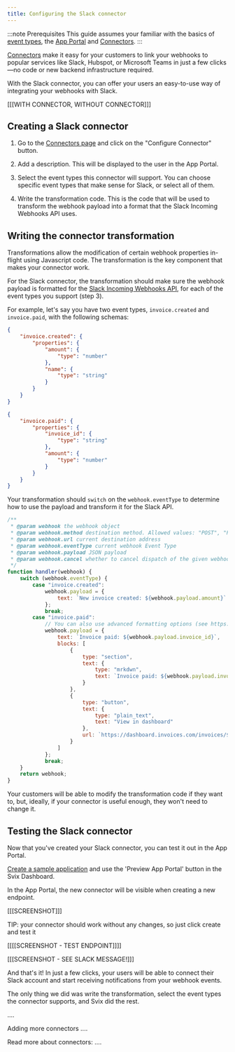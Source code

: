 ```yaml
---
title: Configuring the Slack connector
---
```


:::note Prerequisites
This guide assumes your familiar with the basics of [event types](../event-types), the [App Portal](../app-portal) and [Connectors](../connectors).
:::

[Connectors](https://docs.svix.com/connectors) make it easy for your customers to link your webhooks to popular services like Slack, Hubspot, or Microsoft Teams in just a few clicks—no code or new backend infrastructure required.

With the Slack connector, you can offer your users an easy-to-use way of integrating your webhooks with Slack.

[[[WITH CONNECTOR, WITHOUT CONNECTOR]]]


## Creating a Slack connector

1. Go to the [Connectors page](https://dashboard.svix.com/connectors) and click on the "Configure Connector" button.

2. Add a description. This will be displayed to the user in the App Portal. 

3. Select the event types this connector will support. You can choose specific event types that make sense for Slack, or select all of them.

4. Write the transformation code. This is the code that will be used to transform the webhook payload into a format that the Slack Incoming Webhooks API uses.

## Writing the connector transformation

Transformations allow the modification of certain webhook properties in-flight using Javascript code. The transformation is the key component that makes your connector work.

For the Slack connector, the transformation should make sure the webhook payload is formatted for the [Slack Incoming Webhooks API](https://api.slack.com/messaging/webhooks#posting_with_webhooks), for each of the event types you support (step 3).

For example, let's say you have two event types, `invoice.created` and `invoice.paid`, with the following schemas:

```json
{
    "invoice.created": {
        "properties": {
            "amount": {
                "type": "number"
            },
            "name": {
                "type": "string"
            }
        }
    }
}
```

```json
{
    "invoice.paid": {
        "properties": {
            "invoice_id": {
                "type": "string"
            },
            "amount": {
                "type": "number"
            }
        }
    }
}
```

Your transformation should `switch` on the `webhook.eventType` to determine how to use the payload and transform it for the Slack API.

```js
/**
 * @param webhook the webhook object
 * @param webhook.method destination method. Allowed values: "POST", "PUT"
 * @param webhook.url current destination address
 * @param webhook.eventType current webhook Event Type
 * @param webhook.payload JSON payload
 * @param webhook.cancel whether to cancel dispatch of the given webhook
 */
function handler(webhook) {
    switch (webhook.eventType) {
        case "invoice.created":
            webhook.payload = { 
                text: `New invoice created: ${webhook.payload.amount}`
            };
            break;
        case "invoice.paid":
            // You can also use advanced formatting options (see https://api.slack.com/messaging/webhooks#advanced_message_formatting)
            webhook.payload = {
                text: `Invoice paid: ${webhook.payload.invoice_id}`,
                blocks: [
                    {
                        type: "section",
                        text: {
                            type: "mrkdwn",
                            text: `Invoice paid: ${webhook.payload.invoice_id}`
                        }
                    },
                    {
                        type: "button",
                        text: {
                            type: "plain_text",
                            text: "View in dashboard"
                        },
                        url: `https://dashboard.invoices.com/invoices/${webhook.payload.invoice_id}`
                    }
                ]
            };
            break;
    }
    return webhook;
}
```

Your customers will be able to modify the transformation code if they want to, but, ideally, if your connector is useful enough, they won't need to change it. 

## Testing the Slack connector

Now that you've created your Slack connector, you can test it out in the App Portal.

[Create a sample application](asdf) and use the 'Preview App Portal' button in the Svix Dashboard. 

In the App Portal, the new connector will be visible when creating a new endpoint.

[[[SCREENSHOT]]]

TIP: your connector should work without any changes, so just click create and test it

[[[[SCREENSHOT - TEST ENDPOINT]]]]

[[[SCREENSHOT - SEE SLACK MESSAGE!]]]

And that's it! In just a few clicks, your users will be able to connect their Slack account and start receiving notifications from your webhook events. 

The only thing we did was write the transformation, select the event types the connector supports, and Svix did the rest.



....

Adding more connectors
....

Read more about connectors:
....

